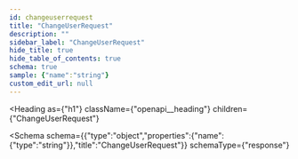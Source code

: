 ```yaml
---
id: changeuserrequest
title: "ChangeUserRequest"
description: ""
sidebar_label: "ChangeUserRequest"
hide_title: true
hide_table_of_contents: true
schema: true
sample: {"name":"string"}
custom_edit_url: null
---
```



<Heading
  as={"h1"}
  className={"openapi__heading"}
  children={"ChangeUserRequest"}
>
</Heading>





<Schema
  schema={{"type":"object","properties":{"name":{"type":"string"}},"title":"ChangeUserRequest"}}
  schemaType={"response"}
>
  
</Schema>
            